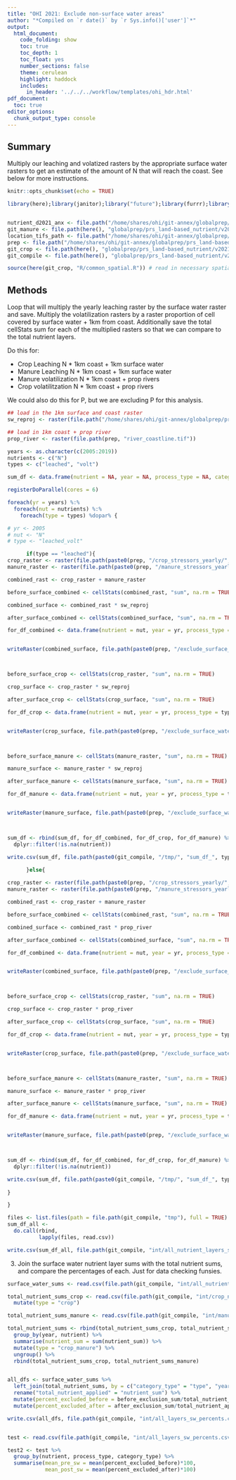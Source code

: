 ```yaml
---
title: "OHI 2021: Exclude non-surface water areas"
author: "*Compiled on `r date()` by `r Sys.info()['user']`*"
output: 
  html_document:
    code_folding: show
    toc: true
    toc_depth: 1
    toc_float: yes
    number_sections: false
    theme: cerulean
    highlight: haddock
    includes: 
      in_header: '../../../workflow/templates/ohi_hdr.html'
pdf_document:
  toc: true
editor_options: 
  chunk_output_type: console
---
```


## Summary

Multiply our leaching and volatized rasters by the appropriate surface water rasters to get an estimate of the amount of N that will reach the coast. See below for more instructions. 

```r
knitr::opts_chunk$set(echo = TRUE)

library(here);library(janitor);library("future");library(furrr);library(vroom);library(raster); library(tidyverse);library(readr); library(fasterize); library(sf)


nutrient_d2021_anx <- file.path("/home/shares/ohi/git-annex/globalprep/_raw_data/FAOSTAT/manure_nutrient/d2021/")
git_manure <- file.path(here(), "globalprep/prs_land-based_nutrient/v2021/STEP2_manure")
location_tifs_path <- file.path("/home/shares/ohi/git-annex/globalprep/_raw_data/halpern_food_systems/d2021/animal_farm/location_tifs")
prep <- file.path("/home/shares/ohi/git-annex/globalprep/prs_land-based_nutrient/v2021")
git_crop <- file.path(here(), "globalprep/prs_land-based_nutrient/v2021/STEP1_crop")
git_compile <- file.path(here(), "globalprep/prs_land-based_nutrient/v2021/STEP3_compile_prep_layers")

source(here(git_crop, "R/common_spatial.R")) # read in necessary spatial files 

```

## Methods 

Loop that will multiply the yearly leaching raster by the surface water raster and save. Multiply the volatilization rasters by a raster proportion of cell covered by surface water + 1km from coast. Additionally save the total cellStats sum for each of the multiplied rasters so that we can compare to the total nutrient layers. 

Do this for: 

 - Crop Leaching N * 1km coast + 1km surface water
 - Manure Leaching N * 1km coast + 1km surface water
 - Manure volatilization N * 1km coast + prop rivers 
 - Crop volatilitzation N * 1km coast + prop rivers 

We could also do this for P, but we are excluding P for this analysis. 

```r

## load in the 1km surface and coast raster
sw_reproj <- raster(file.path("/home/shares/ohi/git-annex/globalprep/prs_land-based_nutrient/v2021/surface_water_reproj.tif"))

## load in 1km coast + prop river 
prop_river <- raster(file.path(prep, "river_coastline.tif"))

years <- as.character(c(2005:2019))
nutrients <- c("N")
types <- c("leached", "volt")

sum_df <- data.frame(nutrient = NA, year = NA, process_type = NA, category_type = NA, before_exclusion_sum = NA, after_exclusion_sum = NA)

registerDoParallel(cores = 6)

foreach(yr = years) %:% 
  foreach(nut = nutrients) %:% 
    foreach(type = types) %dopar% {

# yr <- 2005
# nut <- "N"
# type <- "leached_volt"

      if(type == "leached"){
crop_raster <- raster(file.path(paste0(prep, "/crop_stressors_yearly/", "crop_", type, "_nutrient_", nut, "_", yr, ".tif")))
manure_raster <- raster(file.path(paste0(prep, "/manure_stressors_yearly/", "manure_", type, "_nutrient_", nut, "_", yr, ".tif")))

combined_rast <- crop_raster + manure_raster

before_surface_combined <- cellStats(combined_rast, "sum", na.rm = TRUE)

combined_surface <- combined_rast * sw_reproj

after_surface_combined <- cellStats(combined_surface, "sum", na.rm = TRUE)

for_df_combined <- data.frame(nutrient = nut, year = yr, process_type = type, category_type = "crop_manure", before_exclusion_sum = before_surface_combined, after_exclusion_sum = after_surface_combined)


writeRaster(combined_surface, file.path(paste0(prep, "/exclude_surface_water/", "surface_water_1km_crop_manure_", type, "_nutrient_", nut, "_", yr, ".tif" )), overwrite=TRUE)



before_surface_crop <- cellStats(crop_raster, "sum", na.rm = TRUE)

crop_surface <- crop_raster * sw_reproj

after_surface_crop <- cellStats(crop_surface, "sum", na.rm = TRUE)

for_df_crop <- data.frame(nutrient = nut, year = yr, process_type = type, category_type = "crop", before_exclusion_sum = before_surface_crop, after_exclusion_sum = after_surface_crop)


writeRaster(crop_surface, file.path(paste0(prep, "/exclude_surface_water/", "surface_water_1km_crop_", type, "_nutrient_", nut, "_", yr, ".tif" )), overwrite=TRUE)



before_surface_manure <- cellStats(manure_raster, "sum", na.rm = TRUE)

manure_surface <- manure_raster * sw_reproj

after_surface_manure <- cellStats(manure_surface, "sum", na.rm = TRUE)

for_df_manure <- data.frame(nutrient = nut, year = yr, process_type = type, category_type = "manure", before_exclusion_sum = before_surface_manure, after_exclusion_sum = after_surface_manure)


writeRaster(manure_surface, file.path(paste0(prep, "/exclude_surface_water/", "surface_water_1km_manure_", type, "_nutrient_", nut, "_", yr, ".tif" )), overwrite=TRUE)



sum_df <- rbind(sum_df, for_df_combined, for_df_crop, for_df_manure) %>%
  dplyr::filter(!is.na(nutrient))

write.csv(sum_df, file.path(paste0(git_compile, "/tmp/", "sum_df_", type, "_", nut, "_", yr, ".csv")), row.names = FALSE)

      }else{
        
crop_raster <- raster(file.path(paste0(prep, "/crop_stressors_yearly/", "crop_", type, "_nutrient_", nut, "_", yr, ".tif")))
manure_raster <- raster(file.path(paste0(prep, "/manure_stressors_yearly/", "manure_", type, "_nutrient_", nut, "_", yr, ".tif")))

combined_rast <- crop_raster + manure_raster

before_surface_combined <- cellStats(combined_rast, "sum", na.rm = TRUE)

combined_surface <- combined_rast * prop_river

after_surface_combined <- cellStats(combined_surface, "sum", na.rm = TRUE)

for_df_combined <- data.frame(nutrient = nut, year = yr, process_type = type, category_type = "crop_manure", before_exclusion_sum = before_surface_combined, after_exclusion_sum = after_surface_combined)


writeRaster(combined_surface, file.path(paste0(prep, "/exclude_surface_water/", "surface_water_1km_crop_manure_", type, "_nutrient_", nut, "_", yr, ".tif" )), overwrite=TRUE)



before_surface_crop <- cellStats(crop_raster, "sum", na.rm = TRUE)

crop_surface <- crop_raster * prop_river

after_surface_crop <- cellStats(crop_surface, "sum", na.rm = TRUE)

for_df_crop <- data.frame(nutrient = nut, year = yr, process_type = type, category_type = "crop", before_exclusion_sum = before_surface_crop, after_exclusion_sum = after_surface_crop)


writeRaster(crop_surface, file.path(paste0(prep, "/exclude_surface_water/", "surface_water_1km_crop_", type, "_nutrient_", nut, "_", yr, ".tif" )), overwrite=TRUE)



before_surface_manure <- cellStats(manure_raster, "sum", na.rm = TRUE)

manure_surface <- manure_raster * prop_river

after_surface_manure <- cellStats(manure_surface, "sum", na.rm = TRUE)

for_df_manure <- data.frame(nutrient = nut, year = yr, process_type = type, category_type = "manure", before_exclusion_sum = before_surface_manure, after_exclusion_sum = after_surface_manure)


writeRaster(manure_surface, file.path(paste0(prep, "/exclude_surface_water/", "surface_water_1km_manure_", type, "_nutrient_", nut, "_", yr, ".tif" )), overwrite=TRUE)



sum_df <- rbind(sum_df, for_df_combined, for_df_crop, for_df_manure) %>%
  dplyr::filter(!is.na(nutrient))

write.csv(sum_df, file.path(paste0(git_compile, "/tmp/", "sum_df_", type, "_", nut, "_", yr, ".csv")), row.names = FALSE)
        
}

}

files <- list.files(path = file.path(git_compile, "tmp"), full = TRUE)
sum_df_all <- 
  do.call(rbind,
          lapply(files, read.csv))

write.csv(sum_df_all, file.path(git_compile, "int/all_nutrient_layers_sw_sums.csv"), row.names = FALSE)

```

3. Join the surface water nutrient layer sums with the total nutrient sums, and compare the percentages of each. Just for data checking funsies. 

```r
surface_water_sums <- read.csv(file.path(git_compile, "int/all_nutrient_layers_sw_sums.csv"))

total_nutrient_sums_crop <- read.csv(file.path(git_compile, "int/crop_nutrient_by_year.csv")) %>%
  mutate(type = "crop")

total_nutrient_sums_manure <- read.csv(file.path(git_compile, "int/manure_nutrient_by_year.csv"))

total_nutrient_sums <- rbind(total_nutrient_sums_crop, total_nutrient_sums_manure) %>% 
  group_by(year, nutrient) %>%
  summarise(nutrient_sum = sum(nutrient_sum)) %>%
  mutate(type = "crop_manure") %>%
  ungroup() %>%
  rbind(total_nutrient_sums_crop, total_nutrient_sums_manure) 


all_dfs <- surface_water_sums %>%
  left_join(total_nutrient_sums, by = c("category_type" = "type", "year", "nutrient")) %>%
  rename("total_nutrient_applied" = "nutrient_sum") %>%
  mutate(percent_excluded_before = before_exclusion_sum/total_nutrient_applied) %>%
  mutate(percent_excluded_after = after_exclusion_sum/total_nutrient_applied)

write.csv(all_dfs, file.path(git_compile, "int/all_layers_sw_percents.csv"), row.names = FALSE)


test <- read.csv(file.path(git_compile, "int/all_layers_sw_percents.csv")) #### NOTE: show Mel this ####

test2 <- test %>%
  group_by(nutrient, process_type, category_type) %>%
  summarise(mean_pre_sw = mean(percent_excluded_before)*100,
            mean_post_sw = mean(percent_excluded_after)*100)

```





